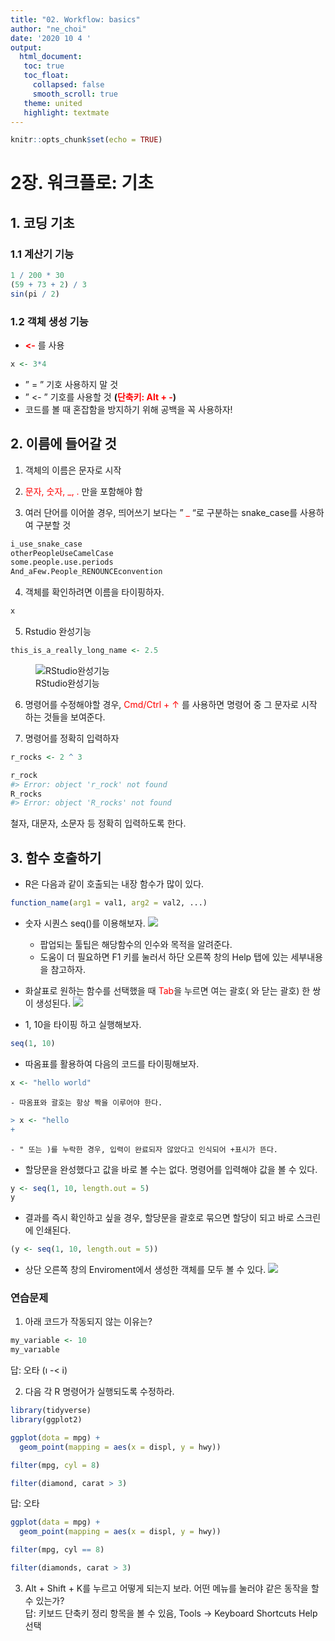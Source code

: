 ```yaml
---
title: "02. Workflow: basics"
author: "ne_choi"
date: '2020 10 4 '
output:
  html_document:
   toc: true
   toc_float:
     collapsed: false
     smooth_scroll: true
   theme: united
   highlight: textmate
---
```


```r
knitr::opts_chunk$set(echo = TRUE)
```

# 2장. 워크플로: 기초

## 1. 코딩 기초
### 1.1 계산기 기능  
```r
1 / 200 * 30
(59 + 73 + 2) / 3
sin(pi / 2)
```
  

### 1.2 객체 생성 기능  
  - **<span style="color: red;"><-</span>** 를 사용  
```r
x <- 3*4
```
  - " = " 기호 사용하지 말 것
  - " <- " 기호를 사용할 것 
  **(<span style="color: red;">단축키: Alt + -</span>)**
  - 코드를 볼 때 혼잡함을 방지하기 위해 공백을 꼭 사용하자!
  
## 2. 이름에 들어갈 것
 1. 객체의 이름은 문자로 시작

 2. <span style="color: red;">문자, 숫자, _, .</span> 만을 포함해야 함
 
 3. 여러 단어를 이어쓸 경우, 띄어쓰기 보다는 " <span style="color: red;">_</span> "로 구분하는 snake_case를 사용하여 구분할 것
 
```r
i_use_snake_case
otherPeopleUseCamelCase
some.people.use.periods
And_aFew.People_RENOUNCEconvention
```

 4. 객체를 확인하려면 이름을 타이핑하자.
```r
x
```

 5. Rstudio 완성기능
```r
this_is_a_really_long_name <- 2.5
```


![RStudio완성기능](./image./RStudio.jpg)

 6. 명령어를 수정해야할 경우, <span style="color: red;">Cmd/Ctrl + ↑</span> 를 사용하면 명령어 중 그 문자로 시작 하는 것들을 보여준다.
 
 7. 명령어를 정확히 입력하자
```r
r_rocks <- 2 ^ 3
```

```r
r_rock
#> Error: object 'r_rock' not found
R_rocks
#> Error: object 'R_rocks' not found
```
철자, 대문자, 소문자 등 정확히 입력하도록 한다.

  
## 3. 함수 호출하기

- R은 다음과 같이 호출되는 내장 함수가 많이 있다.
```r
function_name(arg1 = val1, arg2 = val2, ...)
```
- 숫자 시퀀스 seq()를 이용해보자.
![](image./seq.jpg)

    - 팝업되는 툴팁은 해당함수의 인수와 목적을 알려준다.
    - 도움이 더 필요하면 F1 키를 눌러서 하단 오른쪽 창의 Help 탭에 있는 세부내용을 참고하자.  
    
    
    
- 화살표로 원하는 함수를 선택했을 때 <span style="color: red;">Tab</span>을 누르면 여는 괄호( 와 닫는 괄호) 한 쌍이 생성된다.
![](image/make_seq.jpg)
  
- 1, 10을 타이핑 하고 실행해보자. 
```r
seq(1, 10)
```
  
- 따옴표를 활용하여 다음의 코드를 타이핑해보자.
```r
x <- "hello world"
```

    - 따옴표와 괄호는 항상 짝을 이루어야 한다.

```r
> x <- "hello
+
```
    - " 또는 )를 누락한 경우, 입력이 완료되자 않았다고 인식되어 +표시가 뜬다.
  
- 할당문을 완성했다고 값을 바로 볼 수는 없다. 명령어를 입력해야 값을 볼 수 있다.
```r
y <- seq(1, 10, length.out = 5)
y
```
  
- 결과를 즉시 확인하고 싶을 경우, 할당문을 괄호로 묶으면 할당이 되고 바로 스크린에 인쇄된다.
```r
(y <- seq(1, 10, length.out = 5))
```
  
- 상단 오른쪽 창의 Enviroment에서 생성한 객체를 모두 볼 수 있다.
![](image./enviroment.png)


### 연습문제  
1. 아래 코드가 작동되지 않는 이유는?
```r
my_variable <- 10
my_varıable
```
답: 오타 (ı -< i)  

2. 다음 각 R 명령어가 실행되도록 수정하라.
```r
library(tidyverse)
library(ggplot2)

ggplot(dota = mpg) +
  geom_point(mapping = aes(x = displ, y = hwy))

filter(mpg, cyl = 8)

filter(diamond, carat > 3)
```
답: 오타
```r
ggplot(data = mpg) +
  geom_point(mapping = aes(x = displ, y = hwy))

filter(mpg, cyl == 8)

filter(diamonds, carat > 3)
```  
 
3. Alt + Shift + K를 누르고 어떻게 되는지 보라. 어떤 메뉴를 눌러야 같은 동작을 할 수 있는가?  
답: 키보드 단축키 정리 항목을 볼 수 있음, Tools -> Keyboard Shortcuts Help 선택  

